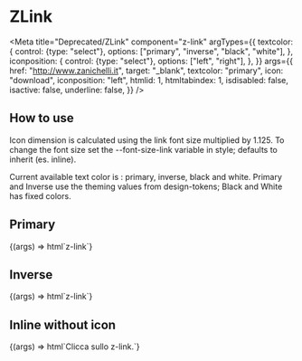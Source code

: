 
# ZLink

<Meta
  title="Deprecated/ZLink"
  component="z-link"
  argTypes={{
    textcolor: {
      control: {type: "select"},
      options: ["primary", "inverse", "black", "white"],
    },
    iconposition: {
      control: {type: "select"},
      options: ["left", "right"],
    },
  }}
  args={{
    href: "http://www.zanichelli.it",
    target: "_blank",
    textcolor: "primary",
    icon: "download",
    iconposition: "left",
    htmlid: 1,
    htmltabindex: 1,
    isdisabled: false,
    isactive: false,
    underline: false,
  }}
/>

## How to use

Icon dimension is calculated using the link font size multiplied by 1.125. To change the font size set the --font-size-link variable in style; defaults to inherit (es. inline).

Current available text color is : primary, inverse, black and white. Primary and Inverse use the theming values from design-tokens; Black and White has fixed colors.

## Primary

<Canvas>
  <Story name="Primary">
    {(args) => html`<z-link
      href="${args.href}"
      target="${args.target}"
      textcolor="${args.textcolor}"
      icon="${args.icon}"
      iconposition="${args.iconposition}"
      htmlid="${args.htmlid}"
      htmltabindex="${args.htmltabindex}"
      isdisabled="${args.isdisabled}"
      isactive="${args.isactive}"
      underline="${args.underline}"
      >z-link</z-link
    >`}
  </Story>
</Canvas>

## Inverse

<Canvas>
  <Story name="Inverse">
    {(args) => html`<span style="display: inline-flex; padding: var(--space-unit); background: var(--gray900);">
      <z-link
        href="${args.href}"
        target="${args.target}"
        textcolor="inverse"
        icon="${args.icon}"
        iconposition="${args.iconposition}"
        htmlid="${args.htmlid}"
        htmltabindex="${args.htmltabindex}"
        isdisabled="${args.isdisabled}"
        isactive="${args.isactive}"
        underline="${args.underline}"
        >z-link</z-link
      >
    </span>`}
  </Story>
</Canvas>

## Inline without icon

<Canvas>
  <Story name="Inline without icon">
    {(args) => html`<span class="body-1"
      >Clicca sullo
      <z-link
        href="${args.href}"
        target="${args.target}"
        textcolor="${args.textcolor}"
        htmlid="${args.htmlid}"
        htmltabindex="${args.htmltabindex}"
        isdisabled="${args.isdisabled}"
        isactive="${args.isactive}"
        underline="true"
        >z-link</z-link
      >.</span
    >`}
  </Story>
</Canvas>

<ArgsTable of="z-link" />
